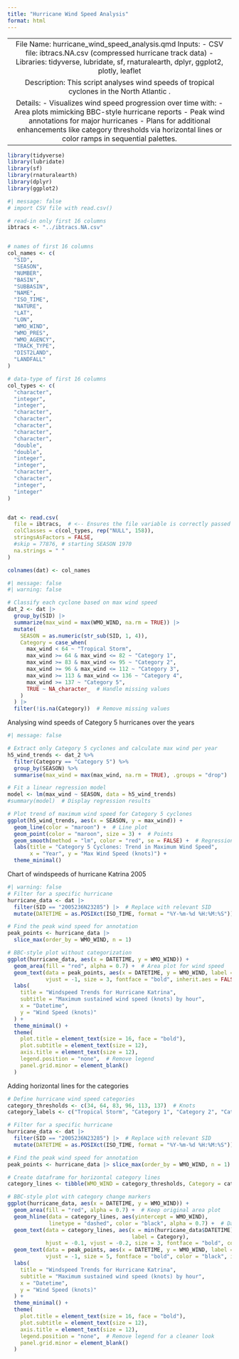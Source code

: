 ```yaml
---
title: "Hurricane Wind Speed Analysis"
format: html
---
```

-----------------------------------------------------------------------------
 File Name: hurricane_wind_speed_analysis.qmd
 Inputs: 
  - CSV file: ibtracs.NA.csv (compressed hurricane track data)
  - Libraries: tidyverse, lubridate, sf, rnaturalearth, dplyr, ggplot2, 
               plotly, leaflet

Description:
 This script analyses wind speeds of tropical cyclones in the North Atlantic . 

Details:
  - Visualizes wind speed progression over time with:
      - Area plots mimicking BBC-style hurricane reports
      - Peak wind annotations for major hurricanes
  - Plans for additional enhancements like category thresholds via horizontal 
    lines or color ramps in sequential palettes.
-----------------------------------------------------------------------------


```r
library(tidyverse)
library(lubridate)
library(sf)
library(rnaturalearth)
library(dplyr)
library(ggplot2)
```

```r
#| message: false
# import CSV file with read.csv()

# read-in only first 16 columns
ibtracs <- "../ibtracs.NA.csv"


# names of first 16 columns
col_names <- c(
  "SID",
  "SEASON",
  "NUMBER",
  "BASIN",
  "SUBBASIN",
  "NAME",
  "ISO_TIME",
  "NATURE",
  "LAT",
  "LON",
  "WMO_WIND",
  "WMO_PRES",
  "WMO_AGENCY",
  "TRACK_TYPE",
  "DIST2LAND",
  "LANDFALL"
)

# data-type of first 16 columns
col_types <- c(
  "character",
  "integer",
  "integer",
  "character",
  "character",
  "character",
  "character",
  "character",
  "double",
  "double",
  "integer",
  "integer",
  "character",
  "character",
  "integer",
  "integer"  
)


dat <- read.csv(
  file = ibtracs,  # <-- Ensures the file variable is correctly passed
  colClasses = c(col_types, rep("NULL", 158)),
  stringsAsFactors = FALSE, 
  #skip = 77876, # starting SEASON 1970
  na.strings = " "
)

colnames(dat) <- col_names
```

```r
#| message: false
#| warning: false

# Classify each cyclone based on max wind speed
dat_2 <- dat |>
  group_by(SID) |>
  summarize(max_wind = max(WMO_WIND, na.rm = TRUE)) |>
  mutate(
    SEASON = as.numeric(str_sub(SID, 1, 4)),
    Category = case_when(
      max_wind < 64 ~ "Tropical Storm",
      max_wind >= 64 & max_wind <= 82 ~ "Category 1",
      max_wind >= 83 & max_wind <= 95 ~ "Category 2",
      max_wind >= 96 & max_wind <= 112 ~ "Category 3",
      max_wind >= 113 & max_wind <= 136 ~ "Category 4",
      max_wind >= 137 ~ "Category 5",
      TRUE ~ NA_character_  # Handle missing values
    )
  ) |> 
  filter(!is.na(Category))  # Remove missing values
```

Analysing wind speeds of Category 5 hurricanes over the years
```r
#| message: false

# Extract only Category 5 cyclones and calculate max wind per year
h5_wind_trends <- dat_2 %>%
  filter(Category == "Category 5") %>%
  group_by(SEASON) %>%
  summarise(max_wind = max(max_wind, na.rm = TRUE), .groups = "drop")

# Fit a linear regression model
model <- lm(max_wind ~ SEASON, data = h5_wind_trends)
#summary(model)  # Display regression results

# Plot trend of maximum wind speed for Category 5 cyclones
ggplot(h5_wind_trends, aes(x = SEASON, y = max_wind)) +
  geom_line(color = "maroon") +  # Line plot
  geom_point(color = "maroon", size = 3) +  # Points
  geom_smooth(method = "lm", color = "red", se = FALSE) +  # Regression trend line
  labs(title = "Category 5 Cyclones: Trend in Maximum Wind Speed", 
       x = "Year", y = "Max Wind Speed (knots)") +
  theme_minimal()

```
Chart of windspeeds of hurricane Katrina 2005
```r
#| warning: false
# Filter for a specific hurricane
hurricane_data <- dat |>
  filter(SID == "2005236N23285") |>  # Replace with relevant SID
  mutate(DATETIME = as.POSIXct(ISO_TIME, format = "%Y-%m-%d %H:%M:%S"))  # Convert to POSIX datetime

# Find the peak wind speed for annotation
peak_points <- hurricane_data |>
  slice_max(order_by = WMO_WIND, n = 1)

# BBC-style plot without categorization
ggplot(hurricane_data, aes(x = DATETIME, y = WMO_WIND)) +
  geom_area(fill = "red", alpha = 0.7) +  # Area plot for wind speed
  geom_text(data = peak_points, aes(x = DATETIME, y = WMO_WIND, label = NAME), 
            vjust = -1, size = 3, fontface = "bold", inherit.aes = FALSE) +  # Annotate peak
  labs(
    title = "Windspeed Trends for Hurricane Katrina",
    subtitle = "Maximum sustained wind speed (knots) by hour",
    x = "Datetime",
    y = "Wind Speed (knots)"
  ) +
  theme_minimal() +
  theme(
    plot.title = element_text(size = 16, face = "bold"),
    plot.subtitle = element_text(size = 12),
    axis.title = element_text(size = 12),
    legend.position = "none",  # Remove legend
    panel.grid.minor = element_blank()
  )

```

Adding horizontal lines for the categories
```r
# Define hurricane wind speed categories
category_thresholds <- c(34, 64, 83, 96, 113, 137)  # Knots
category_labels <- c("Tropical Storm", "Category 1", "Category 2", "Category 3", "Category 4", "Category 5")

# Filter for a specific hurricane
hurricane_data <- dat |>
  filter(SID == "2005236N23285") |>  # Replace with relevant SID
  mutate(DATETIME = as.POSIXct(ISO_TIME, format = "%Y-%m-%d %H:%M:%S"))  # Convert to POSIX datetime

# Find the peak wind speed for annotation
peak_points <- hurricane_data |> slice_max(order_by = WMO_WIND, n = 1)

# Create dataframe for horizontal category lines
category_lines <- tibble(WMO_WIND = category_thresholds, Category = category_labels)

# BBC-style plot with category change markers
ggplot(hurricane_data, aes(x = DATETIME, y = WMO_WIND)) +
  geom_area(fill = "red", alpha = 0.7) +  # Keep original area plot
  geom_hline(data = category_lines, aes(yintercept = WMO_WIND), 
             linetype = "dashed", color = "black", alpha = 0.7) +  # Dashed lines for category changes
  geom_text(data = category_lines, aes(x = min(hurricane_data$DATETIME), y = WMO_WIND, 
                                       label = Category), 
            hjust = -0.1, vjust = -0.2, size = 3, fontface = "bold", color = "black") +  # Category labels
  geom_text(data = peak_points, aes(x = DATETIME, y = WMO_WIND, label = NAME), 
            vjust = -1, size = 5, fontface = "bold", color = "black", inherit.aes = FALSE) +  # Annotate peak
  labs(
    title = "Windspeed Trends for Hurricane Katrina",
    subtitle = "Maximum sustained wind speed (knots) by hour",
    x = "Datetime",
    y = "Wind Speed (knots)"
  ) +
  theme_minimal() +
  theme(
    plot.title = element_text(size = 16, face = "bold"),
    plot.subtitle = element_text(size = 12),
    axis.title = element_text(size = 12),
    legend.position = "none",  # Remove legend for a cleaner look
    panel.grid.minor = element_blank()
  )

```

